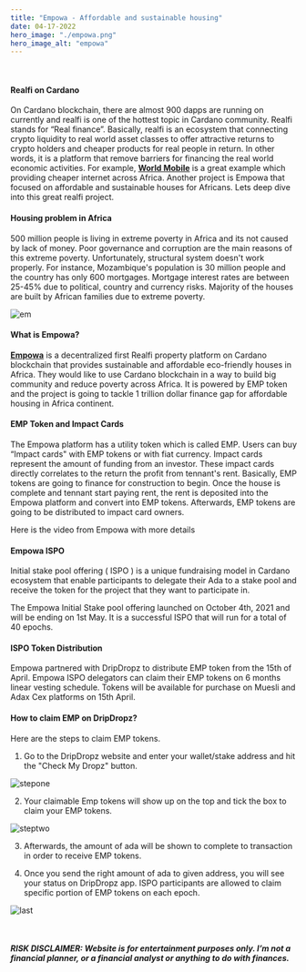 ```yaml
---
title: "Empowa - Affordable and sustainable housing"
date: 04-17-2022
hero_image: "./empowa.png"
hero_image_alt: "empowa"
---
```

<br/>


#### Realfi on Cardano

On Cardano blockchain, there are almost 900 dapps are running on currently and realfi is one of the hottest
 topic in Cardano community.  Realfi stands for “Real finance”.
 Basically, realfi is an ecosystem that connecting crypto liquidity to real world asset classes to offer 
 attractive returns to crypto holders and cheaper products for real people in return. In other words, 
 it is a platform that remove barriers for financing the real world economic activities. For example, 
 __[World Mobile](https://nesilozer.com/blog/worldmobile/)__ is a great example which providing cheaper internet across Africa. Another project is 
 Empowa that focused on affordable and sustainable houses for Africans. Lets deep dive into this great 
 realfi project.

#### Housing problem in Africa

500 million people is living in extreme poverty in Africa and its not caused by lack of money. Poor governance and corruption are the main reasons of this extreme poverty. Unfortunately, structural system doesn't work properly. For instance, Mozambique's population is 30 million people and the country has only 600 mortgages. Mortgage interest rates are between 25-45% due to political, country and currency risks. Majority of the houses are built by African families due to extreme poverty.

![em](./emp.png)<br/>

#### What is Empowa?

__[Empowa](https://empowa.io/)__ is a decentralized first Realfi property platform on Cardano blockchain that provides sustainable and affordable eco-friendly houses in Africa. They would like to use Cardano blockchain in a way to build big community and reduce poverty across Africa. It is powered by EMP token and the project is going to tackle 1 trillion dollar finance gap for affordable housing in Africa continent.

#### EMP Token and Impact Cards

The Empowa platform has a utility token which is called EMP. Users can buy “Impact cards" with EMP tokens or with fiat currency. Impact cards represent the amount of funding from an investor. These impact cards directly correlates to the return the profit from tennant's rent. Basically, EMP tokens are going to finance for construction to begin. Once the house is complete and tennant start paying rent, the rent is deposited into the Empowa platform and convert into EMP tokens. Afterwards, EMP tokens are going to be distributed to impact card owners.

Here is the video from Empowa with more details

<YouTubeEmbed src="https://www.youtube.com/embed/xE5WBUA35kY" />

#### Empowa ISPO

Initial stake pool offering ( ISPO ) is a unique fundraising model in Cardano ecosystem that enable participants to delegate their Ada to a stake pool and receive the token for the project that they want to participate in.

The Empowa Initial Stake pool offering launched on October 4th, 2021 and will be ending on 1st May. It is a successful ISPO that will run for a total of 40 epochs.

#### ISPO Token Distribution

Empowa partnered with DripDropz to distribute EMP token from the
 15th of April. Empowa ISPO delegators can claim their EMP tokens on 6 months 
 linear vesting schedule. Tokens will be available for purchase on Muesli and Adax Cex platforms on 15th April.

 #### How to claim EMP on DripDropz?

 Here are the steps to claim EMP tokens.

 1) Go to the DripDropz website and enter your wallet/stake address and hit the "Check My Dropz" button.

 ![stepone](./1.png)<br/>

 2) Your claimable Emp tokens will show up on the top and tick the box to claim your EMP tokens.

 ![steptwo](./2.png)<br/>
 
 3) Afterwards, the amount of ada will be shown to complete to transaction in order to receive EMP tokens.

 4) Once you send the right amount of ada to given address, you will see your status on DripDropz app. ISPO participants
  are allowed to claim specific portion of EMP tokens on each epoch.

 ![last](./last.png)<br/>

 
<br/>

 ##### <strong>RISK DISCLAIMER:</strong> Website is for entertainment purposes only. I’m not a financial planner, or a financial analyst or anything to do with finances.

